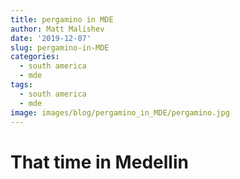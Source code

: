 ```yaml
---
title: pergamino in MDE
author: Matt Malishev
date: '2019-12-07'
slug: pergamino-in-MDE
categories:
  - south america
  - mde
tags:
  - south america
  - mde
image: images/blog/pergamino_in_MDE/pergamino.jpg
---
```


# That time in Medellin 
